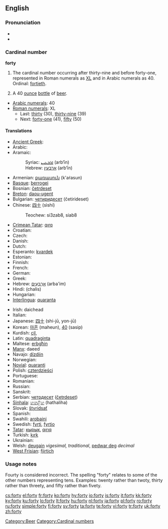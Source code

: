 ==English==

===Pronunciation===
* {{audio|en-us-forty.ogg|Audio (US)}}
* {{rhymes|ɔː(r)ti}}

===Cardinal number===
'''forty'''

# The cardinal number occurring after thirty-nine and before forty-one, represented in Roman numerals as [[XL]] and in Arabic numerals as 40.  Ordinal: [[fortieth]].
# {{slang}} A 40 [[ounce]] [[bottle]] of [[beer]].
* [[w:Arabic numerals|Arabic numerals]]: 40
* [[w:Roman numerals|Roman numerals]]: XL
** Last: [[thirty]] (30), [[thirty-nine]] (39)
** Next: [[forty-one]] (41), [[fifty]] (50)

====Translations====
{{trans-top|the cardinal number occurring after thirty-nine}}
* [[Ancient Greek]]: {{tø|grc|τεσσαράκοντα|tr=tessarakonta|sc=polytonic}}
* Arabic: {{Arab|[[اربعون]]}} {{unicode|(’árbaʕu:n)}}
* Aramaic:
*: Syriac: [[ܐܪܒܥܝܢ]] (arb‘īn) {{c}}
*: Hebrew: [[ארבעין]] (arb‘īn) {{c}}
* Armenian: [[քառասուն]] (k'aṙasun)
* [[Basque]]: [[berrogei]]
* Bosnian: [[četrdeset]]
* [[Breton]]: [[daou-ugent]]
* Bulgarian: [[четиридесет]] (četirideset)
* Chinese: [[四十]] (sìshí)
*: Teochew: si3zab8, siab8
* [[Crimean Tatar]]: [[qırq]]
* Croatian: {{t|hr|četrdeset|alt=četrdèsēt}}
* Czech: {{t-|cs|čtyřicet}}
* Danish: {{t+|da|fyrre}}
* Dutch: {{t+|nl|veertig|f}}
* Esperanto: [[kvardek]]
* Estonian: {{t-|et|nelikümmend}}
* Finnish: {{t-|fi|neljäkymmentä}}
* French: {{t+|fr|quarante|m}}
* German: {{t+|de|vierzig|f}}
* Greek: {{t+|el|σαράντα|tr=saránda|sc=Grek}}
* Hebrew: [[ארבעים|אַרְבָּעִים]] (arba'im) {{m|f}}
* Hindi: (chalis) {{m}}
* Hungarian: {{t+|hu|negyven}}
* [[Interlingua]]: [[quaranta]]
{{trans-mid}}
* Irish: daichead
* Italian: {{t+|it|quaranta}}
* Japanese: [[四十]] (shi-jū, yon-jū)
* Korean: [[마흔]] (maheun), [[40]] (sasip)
* Kurdish: [[çil]], {{KUchar|[[چل]]}}
* Latin: [[quadraginta]]
* Maltese: [[erbgħin]]
* [[Manx]]: daeed
* Navajo: [[dízdiin]]
* Norwegian: {{t+|no|førti}}
* [[Novial]]: [[quaranti]]
* Polish: [[czterdzieści]]
* Portuguese: {{t+|pt|quarenta}}
* Romanian: {{t+|ro|patruzeci}}
* Russian: {{t+|ru|сорок|tr=sórok|sc=Cyrl}}
* Sanskrit: {{unicode|[[catvāriṁśat]]}}
* Serbian: [[четрдесет]] ([[četrdeset]])
* [[Sinhala]]: [[හතළිහ]] (hathaliha)
* Slovak: [[štyridsať]]
* Spanish: {{t+|es|cuarenta}}
* Swahili: [[arobaini]]
* Swedish: [[fyrti]], [[fyrtio]]
* [[Tatar]]: [[кырык#Tatar|кырык]], [[qırıq#Tatar|qırıq]]
* Turkish: [[kırk]]
* Ukrainian: {{t+|uk|сорок|tr=sórok|sc=Cyrl|xs=Ukrainian}}
* Welsh: [[deugain]] ''vigesimal, traditional'', [[pedwar deg]] ''decimal''
* [[West Frisian]]: [[fjirtich]]
{{trans-bottom}}

===Usage notes===

Fourty is considered incorrect. The spelling "forty" relates to some of the other numbers representing tens. Examples: twenty rather than twoty, thirty rather than threety, and fifty rather than fivety.

[[Category:Beer]]
[[Category:Cardinal numbers]]

[[cs:forty]]
[[el:forty]]
[[fr:forty]]
[[ko:forty]]
[[hy:forty]]
[[io:forty]]
[[is:forty]]
[[it:forty]]
[[kk:forty]]
[[ky:forty]]
[[ku:forty]]
[[lo:forty]]
[[lt:forty]]
[[hu:forty]]
[[nl:forty]]
[[ja:forty]]
[[pl:forty]]
[[ro:forty]]
[[ru:forty]]
[[simple:forty]]
[[fi:forty]]
[[sv:forty]]
[[ta:forty]]
[[te:forty]]
[[vi:forty]]
[[tr:forty]]
[[uk:forty]]
[[zh:forty]]
